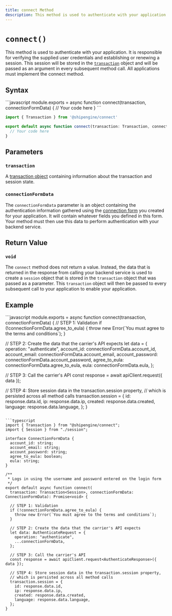 ```yaml
---
title: connect Method
description: This method is used to authenticate with your application.
---
```


# `connect()`

This method is used to authenticate with your application. It is responsible for verifying the supplied user credentials and establishing or
renewing a session. This session will be stored in the [`transaction`](./../transaction.mdx) object and will be passed as an argument in every subsequent method call.
All applications must implement the connect method.

## Syntax

<CodeWrapper>
```javascript
module.exports = async function connect(transaction, connectionFormData) {
  // Your code here
}
```

```typescript
import { Transaction } from '@shipengine/connect'

export default async function connect(transaction: Transaction, connectionFormData: object): Promise<void> {
  // Your code here
}
```

</CodeWrapper>

## Parameters

### `transaction`

A [transaction object](../transaction.mdx) containing information about the transaction and session state.

### `connectionFormData`

The `connectionFormData` parameter is an object containing the authentication information gathered using the [connection form](../forms.mdx) you created for your application.
It will contain whatever fields you defined in this form. Your method must then use this data to perform authentication with your backend service.

## Return Value

### `void`

The `connect` method does not return a value. Instead, the data that is returned in the response from calling your backend
service is used to create a `session` object that is stored in the `transaction` object that was passed as a parameter. This
`transaction` object will then be passed to every subsequent call to your application to enable your application.

## Example

<CodeWrapper>
```javascript
module.exports = async function connect(transaction, connectionFormData) {
  // STEP 1: Validation
  if (!connectionFormData.agree_to_eula) {
    throw new Error(`You must agree to the terms and conditions`);
  }

// STEP 2: Create the data that the carrier's API expects
let data = {
operation: "authenticate",
account_id: connectionFormData.account_id,
account_email: connectionFormData.account_email,
account_password: connectionFormData.account_password,
agree_to_eula: connectionFormData.agree_to_eula,
eula: connectionFormData.eula,
};

// STEP 3: Call the carrier's API
const response = await apiClient.request({ data });

// STEP 4: Store session data in the transaction.session property,
// which is persisted across all method calls
transaction.session = {
id: response.data.id,
ip: response.data.ip,
created: response.data.created,
language: response.data.language,
};
}

````

```typescript
import { Transaction } from "@shipengine/connect";
import { Session } from "./session";

interface ConnectionFormData {
  account_id: string;
  account_email: string;
  account_password: string;
  agree_to_eula: boolean;
  eula: string;
}

/**
 * Logs in using the username and password entered on the login form
 */
export default async function connect(
  transaction: Transaction<Session>, connectionFormData: ConnectionFormData): Promise<void> {

  // STEP 1: Validation
  if (!connectionFormData.agree_to_eula) {
    throw new Error(`You must agree to the terms and conditions`);
  }

  // STEP 2: Create the data that the carrier's API expects
  let data: AuthenticateRequest = {
    operation: "authenticate",
    ...connectionFormData,
  };

  // STEP 3: Call the carrier's API
  const response = await apiClient.request<AuthenticateResponse>({ data });

  // STEP 4: Store session data in the transaction.session property,
  // which is persisted across all method calls
  transaction.session = {
    id: response.data.id,
    ip: response.data.ip,
    created: response.data.created,
    language: response.data.language,
  };
}
````

</CodeWrapper>
